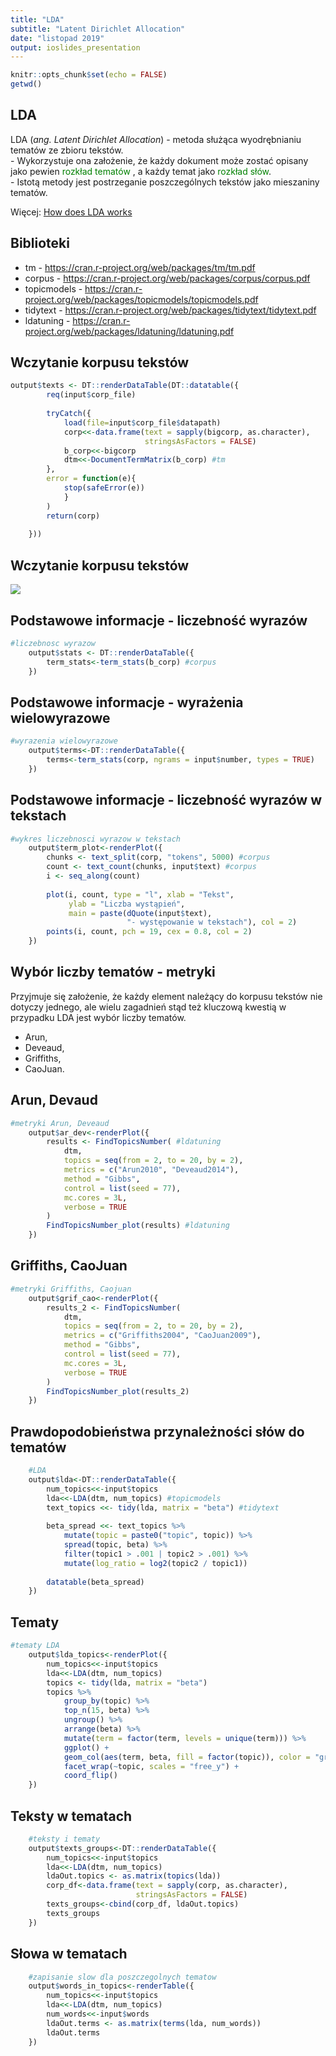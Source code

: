 ```yaml
---
title: "LDA"
subtitle: "Latent Dirichlet Allocation"
date: "listopad 2019"
output: ioslides_presentation
---
```


```r
knitr::opts_chunk$set(echo = FALSE)
getwd()
```

## LDA

LDA (*ang. Latent Dirichlet Allocation*) - metoda służąca wyodrębnianiu tematów ze
zbioru tekstów.  
- Wykorzystuje ona założenie, że każdy dokument może zostać opisany jako
pewien <font color="Green"> rozkład tematów </font>, a każdy temat jako <font color="Green">rozkład słów</font>.   
- Istotą metody jest postrzeganie poszczególnych tekstów jako mieszaniny tematów.

Więcej: [How does LDA works](https://medium.com/@lettier/how-does-lda-work-ill-explain-using-emoji-108abf40fa7d)

## Biblioteki

- tm - <https://cran.r-project.org/web/packages/tm/tm.pdf>
- corpus - <https://cran.r-project.org/web/packages/corpus/corpus.pdf>
- topicmodels - <https://cran.r-project.org/web/packages/topicmodels/topicmodels.pdf>
- tidytext - <https://cran.r-project.org/web/packages/tidytext/tidytext.pdf>
- ldatuning - <https://cran.r-project.org/web/packages/ldatuning/ldatuning.pdf>

## Wczytanie korpusu tekstów

```r
output$texts <- DT::renderDataTable(DT::datatable({
        req(input$corp_file)
        
        tryCatch({
            load(file=input$corp_file$datapath)
            corp<<-data.frame(text = sapply(bigcorp, as.character), 
                              stringsAsFactors = FALSE)
            b_corp<<-bigcorp
            dtm<<-DocumentTermMatrix(b_corp) #tm
        },
        error = function(e){
            stop(safeError(e))
            }
        )
        return(corp)
        
    }))
```

## Wczytanie korpusu tekstów

![](korpus.jpg)


## Podstawowe informacje - liczebność wyrazów
```r
#liczebnosc wyrazow
    output$stats <- DT::renderDataTable({
        term_stats<-term_stats(b_corp) #corpus
    })
```

## Podstawowe informacje - wyrażenia wielowyrazowe
```r
#wyrazenia wielowyrazowe
    output$terms<-DT::renderDataTable({
        terms<-term_stats(corp, ngrams = input$number, types = TRUE)
    })
```

## Podstawowe informacje - liczebność wyrazów w tekstach
```r
#wykres liczebnosci wyrazow w tekstach
    output$term_plot<-renderPlot({
        chunks <- text_split(corp, "tokens", 5000) #corpus
        count <- text_count(chunks, input$text) #corpus
        i <- seq_along(count)
        
        plot(i, count, type = "l", xlab = "Tekst",
             ylab = "Liczba wystąpień",
             main = paste(dQuote(input$text), 
                          "- występowanie w tekstach"), col = 2)
        points(i, count, pch = 19, cex = 0.8, col = 2)
    })
```

## Wybór liczby tematów - metryki

Przyjmuje się założenie, że każdy element należący do korpusu tekstów nie dotyczy jednego, ale wielu zagadnień stąd
też kluczową kwestią w przypadku LDA jest wybór liczby tematów.

- Arun,
- Deveaud,
- Griffiths,
- CaoJuan.

## Arun, Devaud

```r
#metryki Arun, Deveaud
    output$ar_dev<-renderPlot({
        results <- FindTopicsNumber( #ldatuning
            dtm,
            topics = seq(from = 2, to = 20, by = 2),
            metrics = c("Arun2010", "Deveaud2014"),
            method = "Gibbs",
            control = list(seed = 77),
            mc.cores = 3L,
            verbose = TRUE
        )
        FindTopicsNumber_plot(results) #ldatuning
    })
```

## Griffiths, CaoJuan

```r
#metryki Griffiths, Caojuan
    output$grif_cao<-renderPlot({
        results_2 <- FindTopicsNumber(
            dtm,
            topics = seq(from = 2, to = 20, by = 2),
            metrics = c("Griffiths2004", "CaoJuan2009"),
            method = "Gibbs",
            control = list(seed = 77),
            mc.cores = 3L,
            verbose = TRUE
        )
        FindTopicsNumber_plot(results_2)
    })
```

## Prawdopodobieństwa przynależności słów do tematów
```r
    #LDA
    output$lda<-DT::renderDataTable({
        num_topics<<-input$topics
        lda<<-LDA(dtm, num_topics) #topicmodels
        text_topics <<- tidy(lda, matrix = "beta") #tidytext
        
        beta_spread <<- text_topics %>%
            mutate(topic = paste0("topic", topic)) %>%
            spread(topic, beta) %>%
            filter(topic1 > .001 | topic2 > .001) %>%
            mutate(log_ratio = log2(topic2 / topic1))
        
        datatable(beta_spread)
    })
```

## Tematy
```r
#tematy LDA
    output$lda_topics<-renderPlot({
        num_topics<<-input$topics
        lda<<-LDA(dtm, num_topics)
        topics <- tidy(lda, matrix = "beta")
        topics %>%
            group_by(topic) %>%
            top_n(15, beta) %>%
            ungroup() %>%
            arrange(beta) %>%
            mutate(term = factor(term, levels = unique(term))) %>%
            ggplot() +
            geom_col(aes(term, beta, fill = factor(topic)), color = "gray50", show.legend = FALSE) +
            facet_wrap(~topic, scales = "free_y") +
            coord_flip()
    })
```

## Teksty w tematach
```r
    #teksty i tematy
    output$texts_groups<-DT::renderDataTable({
        num_topics<<-input$topics
        lda<<-LDA(dtm, num_topics)
        ldaOut.topics <- as.matrix(topics(lda))
        corp_df<-data.frame(text = sapply(corp, as.character), 
                            stringsAsFactors = FALSE)
        texts_groups<-cbind(corp_df, ldaOut.topics)
        texts_groups
    })
```

## Słowa w tematach
```r
    #zapisanie slow dla poszczegolnych tematow
    output$words_in_topics<-renderTable({
        num_topics<<-input$topics
        lda<<-LDA(dtm, num_topics)
        num_words<<-input$words
        ldaOut.terms <- as.matrix(terms(lda, num_words))
        ldaOut.terms
    })
```
